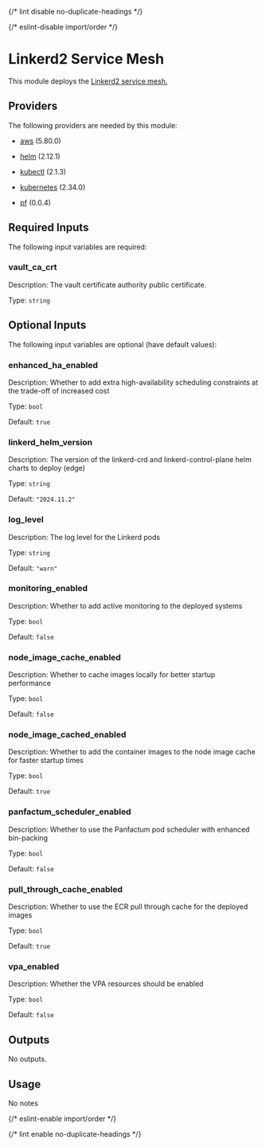 
{/* lint disable no-duplicate-headings */}

{/* eslint-disable import/order */}

<ModuleHeader name="kube_linkerd" sourceHref="https://github.com/Panfactum/stack/tree/__PANFACTUM_VERSION_MAIN__/packages/infrastructure/kube_linkerd" status="stable" type="direct" />

# Linkerd2 Service Mesh

This module deploys the [Linkerd2 service mesh.](https://linkerd.io/)

## Providers

The following providers are needed by this module:

* [aws](https://registry.terraform.io/providers/hashicorp/aws/5.80.0/docs) (5.80.0)

* [helm](https://registry.terraform.io/providers/hashicorp/helm/2.12.1/docs) (2.12.1)

* [kubectl](https://registry.terraform.io/providers/alekc/kubectl/2.1.3/docs) (2.1.3)

* [kubernetes](https://registry.terraform.io/providers/hashicorp/kubernetes/2.34.0/docs) (2.34.0)

* [pf](https://registry.terraform.io/providers/panfactum/pf/0.0.4/docs) (0.0.4)

## Required Inputs

The following input variables are required:

### vault\_ca\_crt

Description: The vault certificate authority public certificate.

Type: `string`

## Optional Inputs

The following input variables are optional (have default values):

### enhanced\_ha\_enabled

Description: Whether to add extra high-availability scheduling constraints at the trade-off of increased cost

Type: `bool`

Default: `true`

### linkerd\_helm\_version

Description: The version of the linkerd-crd and linkerd-control-plane helm charts to deploy (edge)

Type: `string`

Default: `"2024.11.2"`

### log\_level

Description: The log level for the Linkerd pods

Type: `string`

Default: `"warn"`

### monitoring\_enabled

Description: Whether to add active monitoring to the deployed systems

Type: `bool`

Default: `false`

### node\_image\_cache\_enabled

Description: Whether to cache images locally for better startup performance

Type: `bool`

Default: `false`

### node\_image\_cached\_enabled

Description: Whether to add the container images to the node image cache for faster startup times

Type: `bool`

Default: `true`

### panfactum\_scheduler\_enabled

Description: Whether to use the Panfactum pod scheduler with enhanced bin-packing

Type: `bool`

Default: `false`

### pull\_through\_cache\_enabled

Description: Whether to use the ECR pull through cache for the deployed images

Type: `bool`

Default: `true`

### vpa\_enabled

Description: Whether the VPA resources should be enabled

Type: `bool`

Default: `false`

## Outputs

No outputs.

## Usage

No notes

{/* eslint-enable import/order */}

{/* lint enable no-duplicate-headings */}
